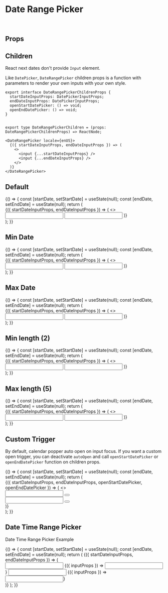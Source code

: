 



<Meta title="Components/DateRangePicker" component={DateRangePicker} />

# Date Range Picker

<br />

## Props

<ArgsTable of="." />

## Children

React next dates don't provide `Input` element.

Like `DatePicker`, `DateRangePicker` children props is a function with parameters to render your own inputs with your own style.

```tsx
export interface DateRangePickerChildrenProps {
  startDateInputProps: DatePickerInputProps;
  endDateInputProps: DatePickerInputProps;
  openStartDatePicker: () => void;
  openEndDatePicker: () => void;
}


export type DateRangePickerChildren = (props: DateRangePickerChildrenProps) => ReactNode;
```

```tsx
<DateRangePicker locale={enUS}>
  {({ startDateInputProps, endDateInputProps }) => (
    <>
      <input {...startDateInputProps} />
      <input {...endDateInputProps} />
    </>
  )}
</DateRangePicker>
```

## Default

<Canvas>
  <Story name="Default">
    {() => {
      const [startDate, setStartDate] = useState(null);
      const [endDate, setEndDate] = useState(null);
      return (
        <div className="date-picker-container">
          <DateRangePicker
            locale={enUS}
            startDate={startDate}
            endDate={endDate}
            onStartDateChange={setStartDate}
            onEndDateChange={setEndDate}
            portalContainer={document.body}>
            {({ startDateInputProps, endDateInputProps }) => (
              <>
                <input {...startDateInputProps} />
                <input {...endDateInputProps} />
              </>
            )}
          </DateRangePicker>
        </div>
      );
    }}
  </Story>
</Canvas>

## Min Date

<Canvas>
  <Story name="Min Date">
    {() => {
      const [startDate, setStartDate] = useState(null);
      const [endDate, setEndDate] = useState(null);
      return (
        <div className="date-picker-container">
          <DateRangePicker
            locale={enUS}
            startDate={startDate}
            endDate={endDate}
            minDate={new Date()}
            onStartDateChange={setStartDate}
            onEndDateChange={setEndDate}
            portalContainer={document.body}>
            {({ startDateInputProps, endDateInputProps }) => (
              <>
                <input {...startDateInputProps} />
                <input {...endDateInputProps} />
              </>
            )}
          </DateRangePicker>
        </div>
      );
    }}
  </Story>
</Canvas>

## Max Date

<Canvas>
  <Story name="Max Date">
    {() => {
      const [startDate, setStartDate] = useState(null);
      const [endDate, setEndDate] = useState(null);
      return (
        <div className="date-picker-container">
          <DateRangePicker
            locale={enUS}
            startDate={startDate}
            endDate={endDate}
            maxDate={new Date()}
            onStartDateChange={setStartDate}
            onEndDateChange={setEndDate}
            portalContainer={document.body}>
            {({ startDateInputProps, endDateInputProps }) => (
              <>
                <input {...startDateInputProps} />
                <input {...endDateInputProps} />
              </>
            )}
          </DateRangePicker>
        </div>
      );
    }}
  </Story>
</Canvas>

## Min length (2)

<Canvas>
  <Story name="Min length">
    {() => {
      const [startDate, setStartDate] = useState(null);
      const [endDate, setEndDate] = useState(null);
      return (
        <div className="date-picker-container">
          <DateRangePicker
            locale={enUS}
            startDate={startDate}
            endDate={endDate}
            minLength={2}
            onStartDateChange={setStartDate}
            onEndDateChange={setEndDate}
            portalContainer={document.body}>
            {({ startDateInputProps, endDateInputProps }) => (
              <>
                <input {...startDateInputProps} />
                <input {...endDateInputProps} />
              </>
            )}
          </DateRangePicker>
        </div>
      );
    }}
  </Story>
</Canvas>

## Max length (5)

<Canvas>
  <Story name="Max length">
    {() => {
      const [startDate, setStartDate] = useState(null);
      const [endDate, setEndDate] = useState(null);
      return (
        <div className="date-picker-container">
          <DateRangePicker
            locale={enUS}
            startDate={startDate}
            endDate={endDate}
            maxLength={5}
            onStartDateChange={setStartDate}
            onEndDateChange={setEndDate}
            portalContainer={document.body}>
            {({ startDateInputProps, endDateInputProps }) => (
              <>
                <input {...startDateInputProps} />
                <input {...endDateInputProps} />
              </>
            )}
          </DateRangePicker>
        </div>
      );
    }}
  </Story>
</Canvas>

## Custom Trigger

By default, calendar popper auto open on input focus. If you want a custom open trigger, you can deactivate `autoOpen` and call `openStartDatePicker` or `openEndDatePicker` function on children props.

<Canvas>
  <Story name="Custom Trigger">
    {() => {
      const [startDate, setStartDate] = useState(null);
      const [endDate, setEndDate] = useState(null);
      return (
        <div className="date-picker-container">
          <DateRangePicker
            locale={enUS}
            startDate={startDate}
            endDate={endDate}
            onStartDateChange={setStartDate}
            onEndDateChange={setEndDate}
            autoOpen={false}
            portalContainer={document.body}>
            {({ startDateInputProps, endDateInputProps, openStartDatePicker, openEndDatePicker }) => (
              <>
                <div className="custom-trigger-container">
                  <input {...startDateInputProps} />
                  <button onClick={openStartDatePicker} />
                </div>
                <div className="custom-trigger-container">
                  <input {...endDateInputProps} />
                  <button onClick={openEndDatePicker} />
                </div>
              </>
            )}
          </DateRangePicker>
        </div>
      );
    }}
  </Story>
</Canvas>

## Date Time Range Picker

Date Time Range Picker Example

<Canvas>
  <Story name="Date Time Range Picker">
    {() => {
      const [startDate, setStartDate] = useState(null);
      const [endDate, setEndDate] = useState(null);
      return (
        <DateRangePicker
          locale={enUS}
          startDate={startDate}
          endDate={endDate}
          onStartDateChange={setStartDate}
          onEndDateChange={setEndDate}
          portalContainer={document.body}>
          {({ startDateInputProps, endDateInputProps }) => (
            <div>
              <input {...startDateInputProps} />
              <TimePicker locale={enUS} date={startDate} onChange={setStartDate} portalContainer={document.body}>
                {({ inputProps }) => <input {...inputProps} />}
              </TimePicker>
              <input {...endDateInputProps} />
              <TimePicker locale={enUS} date={endDate} onChange={setEndDate} portalContainer={document.body}>
                {({ inputProps }) => <input {...inputProps} />}
              </TimePicker>
            </div>
          )}
        </DateRangePicker>
      );
    }}
  </Story>
</Canvas>

